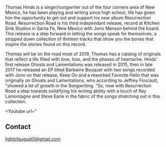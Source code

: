 <Banner />

<Container>
<p>Thomas Hinds is a singer/songwriter out of the four corners area of New Mexico,
he has been playing and writing since high school, life has given him the opportunity
to get out and support his new album Resurrection Road. Resurrection Road is his third
independant release, record at Kitchen Sink Studios in Santa Fe, New Mexico with
Jono Manson behind the board. This release is a step forward in letting the songs speak
for themselves, a stripped down collection of thirteen tracks that show you the bones that
inspire the stories found on this record.</p>
<p>Thomas will be on the road most of 2019, Thomas has a catalog of originals that reflect a life
filled with love, loss, and the phases of heartache. Hinds' first release Ghosts and Lamentations
 was released in 2015, then in late 2017 he released an EP titled Barbwire Bouquet with two songs
recorded with Jono on that release, Keep On and a reworked Favorite Hello that was originally on
Ghosts and Lamentations, who according to Jeffrey Foucault, "showed a lot of growth in the
Songwriting. "So, now with Resurrection Road a step towards solidifying his writing ability with a touch
 of Ray Lamontagne and Steve Earle in the fabric of the songs stretching out in this collection.</p>


<Youtube url="<Youtube url="https://www.youtube.com/watch?v=dQw4w9WgXcQ" />


<Releases releases={props.releases} />

<Shows shows={props.shows} />

## Contact

<!--
  The `id="contact"` attribute below is for creating internal anchor link.
  You can remove/change it, but make sure you edit the corresponding link
  in src/gatsby-theme-musician/config/navigation.yml
  See: https://learn.freecodecamp.org/responsive-web-design/basic-html-and-html5/link-to-internal-sections-of-a-page-with-anchor-elements/
-->

<div id="contact" className="text-center">
<a href = "mailto: lightofaugust0@gmail.com">lightofaugust0@gmail.com</a>

</div>

</Container>
